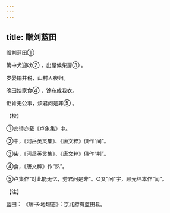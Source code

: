 ```yaml
---
---
---
```

title: 赠刘蓝田
---



赠刘蓝田①


篱中犬迎吠② ，出屋候柴扉③ 。

岁晏输井税，山村人夜归。

晚田始家食④ ，馀布成我衣。

讵肯无公事，烦君问是非⑤ 。

【校】

①此诗亦载《卢象集》中。

②中，《河岳英灵集》、《唐文粹》俱作“间”。

③柴，《河岳英灵集》、《唐文粹》俱作“荆”。

④食，《唐文粹》作“熟”。

⑤卢集作“对此能无忆，劳君问是非”。○又“问”字，顾元纬本作“闻”。

【注】

蓝田： 《唐书·地理志》：京兆府有蓝田县。